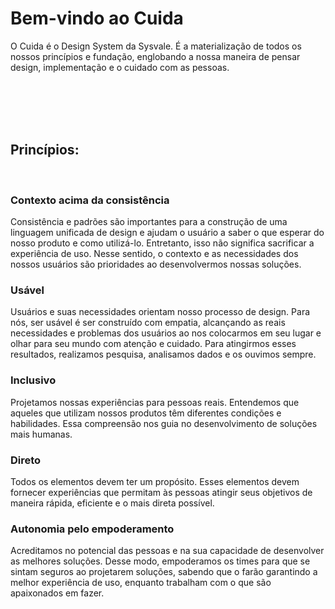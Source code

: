 <Meta title="Fundação/Princípios" />

# Bem-vindo ao Cuida

O Cuida é o Design System da Sysvale. É a materialização de todos os nossos princípios e fundação, englobando a nossa maneira de pensar design, implementação e o cuidado com as pessoas.

<br />

<br />

<br />

<br />

## Princípios:

<br />

<div style={{display: 'grid', gridTemplateColumns: '1fr 1fr', columnGap: '64px', rowGap: '64px'}}>
  <div>
    <h3>Contexto acima da consistência</h3>
    Consistência e padrões são importantes para a construção de uma linguagem unificada de design e ajudam o usuário a saber o que esperar do nosso produto e como utilizá-lo. Entretanto, isso não significa sacrificar a experiência de uso. Nesse sentido, o contexto e as necessidades dos nossos usuários são prioridades ao desenvolvermos nossas soluções.
  </div>

  <div>
    <h3>Usável</h3>
    Usuários e suas necessidades orientam nosso processo de design. Para nós, ser usável é ser construído com empatia, alcançando as reais necessidades e problemas dos usuários ao nos  colocarmos em seu lugar e olhar para seu mundo com atenção e cuidado. Para atingirmos esses resultados, realizamos pesquisa, analisamos dados e os ouvimos sempre.
  </div>

  <div>
    <h3>Inclusivo</h3>
    Projetamos nossas experiências para pessoas reais. Entendemos que  aqueles que utilizam nossos produtos têm diferentes condições e habilidades. Essa compreensão nos guia no desenvolvimento de soluções mais humanas.
  </div>

  <div>
    <h3>Direto</h3>
    Todos os elementos devem ter um propósito. Esses elementos devem fornecer experiências que permitam às pessoas atingir seus objetivos de maneira rápida, eficiente e o mais direta possível.
  </div>

  <div>
    <h3>Autonomia pelo empoderamento</h3>
    Acreditamos no potencial das pessoas e na sua capacidade de desenvolver as melhores soluções. Desse modo, empoderamos os times para que se sintam seguros ao projetarem soluções, sabendo que o farão garantindo a melhor experiência de uso, enquanto trabalham com o que são apaixonados em fazer.
  </div>
</div>
